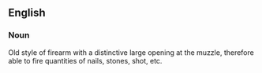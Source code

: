 ==English==
===Noun===
Old style of firearm with a distinctive large opening at the muzzle, therefore able to fire quantities of nails, stones, shot, etc.